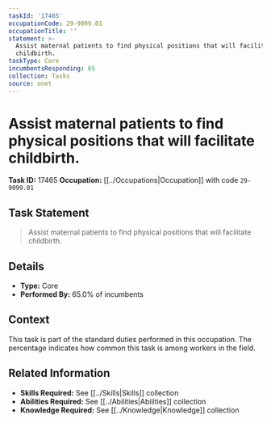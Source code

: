 ```yaml
---
taskId: '17465'
occupationCode: 29-9099.01
occupationTitle: ''
statement: >-
  Assist maternal patients to find physical positions that will facilitate
  childbirth.
taskType: Core
incumbentsResponding: 65
collection: Tasks
source: onet
---
```

# Assist maternal patients to find physical positions that will facilitate childbirth.

**Task ID:** 17465
**Occupation:** [[../Occupations|Occupation]] with code `29-9099.01`

## Task Statement

> Assist maternal patients to find physical positions that will facilitate childbirth.

## Details

- **Type:** Core
- **Performed By:** 65.0% of incumbents

## Context

This task is part of the standard duties performed in this occupation. The percentage indicates how common this task is among workers in the field.

## Related Information

- **Skills Required:** See [[../Skills|Skills]] collection
- **Abilities Required:** See [[../Abilities|Abilities]] collection
- **Knowledge Required:** See [[../Knowledge|Knowledge]] collection
